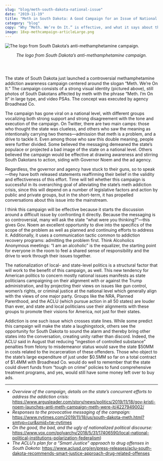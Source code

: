 ```yaml
---
slug: "blog/meth-south-dakota-national-issue"
date: "2019-11-19"
title: "Meth in South Dakota: A Good Campaign for an Issue of National Concern"
category: "blog"
copy: "Why “Meth. We’re On It.” is effective, and what it says about the American political moment"
image: 18xp-methcampaign-articleLarge.png
---
```


![The logo from South Dakota’s anti-methamphetamine campaign.](18xp-methcampaign-articleLarge.png)

<p style="text-align: center; font-style: italic">
  The logo from South Dakota’s anti-methamphetamine campaign.
</p>

### &nbsp;

The state of South Dakota just launched a controversial methamphetamine addiction awareness campaign centered around the slogan “Meth. We’re On It.” The campaign consists of a strong visual identity (pictured above), still photos of South Dakotans affected by meth with the phrase “Meth. I’m On It” in large type, and video PSAs. The concept was executed by agency Broadhead Co.

The campaign has gone viral on a national level, with different groups vocalizing both strong support and strong disagreement with the tone and execution of the campaign. On Twitter, there are two main camps: those who thought the state was clueless, and others who saw the meaning as intentionally carrying two themes—admission that meth is a problem, and a drive to tackle it. Even among those who saw this double meaning, people were further divided. Some believed the messaging demeaned the state’s populace or projected a bad image of the state on a national level. Others believed the campaign would be effective at drawing awareness and stirring South Dakotans to action, siding with Governor Noem and the ad agency.

Regardless, the governor and agency have stuck to their guns, so to speak—they have both released statements reaffirming their belief in the validity and effectiveness of this effort. Time will tell whether this campaign is successful in its overarching goal of alleviating the state’s meth addiction crisis, since this will depend on a number of legislative factors and action by public and private groups, but in the short-term, it has propelled conversations about this issue into the mainstream.

I think this campaign will be effective because it starts the discussion around a difficult issue by confronting it directly. Because the messaging is so controversial, many will ask the state “what were you thinking?”—this gives Gov. Noem an excellent opportunity to dive into the specifics of the scope of the problem as well as planned and continuing efforts to address it. Additionally, it uses a communication tactic common to addiction recovery programs: admitting the problem first. Think Alcoholics Anonymous meetings: “I am an alcoholic” is the equalizer, the starting point for everyone in the room to feel a shared sense of responsibility and the drive to work through their issues together.

The nationalization of local- and state-level politics is a structural factor that will work to the benefit of this campaign, as well. This new tendency for American politics to concern mostly national issues manifests as state politicians campaigning on their alignment with or against the Trump administration, and by projecting their views on issues like gun control, women’s rights, or criminal justice at the national level which generally align with the views of one major party. Groups like the NRA, Planned Parenthood, and the ACLU (which pursue action in all 50 states) are louder than ever, and state and local politicians use their alignments with these groups to promote their visions for America, not just for their states.

Addiction is one such issue which crosses state lines. While some predict this campaign will make the state a laughingstock, others see the opportunity for South Dakota to sound the alarm and thereby bring other states into the conversation, creating unity rather than discord. Indeed, the ACLU said in August that reducing “ingestion of controlled substance” penalties from felony to misdemeanor status would save the state $50MM in costs related to the incarceration of these offenders. Those who object to the state’s large expenditure of just under $0.5MM so far on a total contract of $1.4MM with Broadhead Co. would do well to remember that the state could divert funds from “tough on crime” policies to fund comprehensive treatment programs, and yes, would still have some money left over to buy ads.

----

- *Overview of the campaign, details on the state’s concurrent efforts to address the addiction crisis:* https://www.argusleader.com/story/news/politics/2019/11/18/gov-kristi-noem-launches-anti-meth-campaign-meth-were-it/4227949002/
- *Responses to the provocative messaging of the campaign:* https://www.nytimes.com/2019/11/18/us/south-dakota-meth.html?smtyp=cur&smid=tw-nytimes
- *On the good, the bad, and the ugly of nationalized political discourse:* https://www.vox.com/polyarchy/2018/5/31/17406590/local-national-political-institutions-polarization-federalism) 
- *The ACLU’s plan for a “Smart Justice” approach to drug offenses in South Dakota:* https://www.aclusd.org/en/press-releases/aclu-south-dakota-recommends-smart-justice-approach-drug-related-offenses


